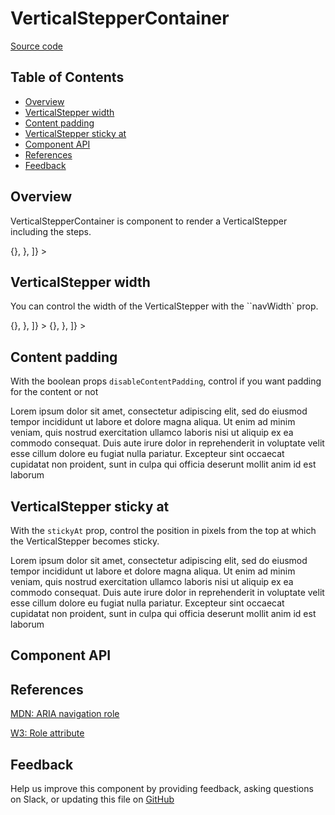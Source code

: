 
# VerticalStepperContainer

[Source code](https://github.com/leemonade/bubbles/tree/main/packages/components/src/layout/VerticalStepperContainer/VerticalStepperContainer.js)

## Table of Contents

<!-- START doctoc generated TOC please keep comment here to allow auto update -->
<!-- DON'T EDIT THIS SECTION, INSTEAD RE-RUN doctoc TO UPDATE -->

- [Overview](#overview)
- [VerticalStepper width](#verticalstepper-width)
- [Content padding](#content-padding)
- [VerticalStepper sticky at](#verticalstepper-sticky-at)
- [Component API](#component-api)
- [References](#references)
- [Feedback](#feedback)

## Overview

VerticalStepperContainer is component to render a VerticalStepper including the steps.

<ThemeProvider>
  <VerticalStepperContainer
    data={[
      {
        label: 'Resumen',
        badge: 'Badge',
        status: 'OK',
      },
      {
        label: 'Pruebas',
        onClick: () => {},
      },
    ]}
  ></VerticalStepperContainer>
</ThemeProvider>

## VerticalStepper width

You can control the width of the VerticalStepper with the ``navWidth` prop.

<ThemeProvider>
  <VerticalStepperContainer
    navWidth={400}
    data={[
      {
        label: 'Resumen',
        badge: 'Badge',
        status: 'OK',
      },
      {
        label: 'Pruebas',
        onClick: () => {},
      },
    ]}
  ></VerticalStepperContainer>
  <VerticalStepperContainer
    navWidth={800}
    data={[
      {
        label: 'Resumen',
        badge: 'Badge',
        status: 'OK',
      },
      {
        label: 'Pruebas',
        onClick: () => {},
      },
    ]}
  ></VerticalStepperContainer>
</ThemeProvider>

## Content padding

With the boolean props `disableContentPadding`, control if you want padding for the content or not

<ThemeProvider>
  <VerticalStepperContainer
    disableContentPadding
    data={[
      {
        label: 'Resumen',
        badge: 'Badge',
        status: 'OK',
      },
      {
        label: 'Pruebas',
      },
    ]}
  >
    <ContextContainer title="Step 1">
      <Box>
        <Paragraph>
          Lorem ipsum dolor sit amet, consectetur adipiscing elit, sed do eiusmod tempor incididunt
          ut labore et dolore magna aliqua. Ut enim ad minim veniam, quis nostrud exercitation
          ullamco laboris nisi ut aliquip ex ea commodo consequat. Duis aute irure dolor in
          reprehenderit in voluptate velit esse cillum dolore eu fugiat nulla pariatur. Excepteur
          sint occaecat cupidatat non proident, sunt in culpa qui officia deserunt mollit anim id
          est laborum
        </Paragraph>
      </Box>
    </ContextContainer>
  </VerticalStepperContainer>
</ThemeProvider>

## VerticalStepper sticky at

With the `stickyAt` prop, control the position in pixels from the top at which the VerticalStepper becomes sticky.

<ThemeProvider>
  <VerticalStepperContainer
    stickyAt={50}
    data={[
      {
        label: 'Resumen',
        badge: 'Badge',
        status: 'OK',
      },
      {
        label: 'Pruebas',
      },
    ]}
  >
    <ContextContainer title="Step 1">
      <Box>
        <Paragraph>
          Lorem ipsum dolor sit amet, consectetur adipiscing elit, sed do eiusmod tempor incididunt
          ut labore et dolore magna aliqua. Ut enim ad minim veniam, quis nostrud exercitation
          ullamco laboris nisi ut aliquip ex ea commodo consequat. Duis aute irure dolor in
          reprehenderit in voluptate velit esse cillum dolore eu fugiat nulla pariatur. Excepteur
          sint occaecat cupidatat non proident, sunt in culpa qui officia deserunt mollit anim id
          est laborum
        </Paragraph>
      </Box>
    </ContextContainer>
  </VerticalStepperContainer>
</ThemeProvider>

## Component API

<Preview>
  <Story id="atoms-layout-verticalsteppercontainer--playground" />
</Preview>

<Props of={VerticalStepperContainer} />

## References

[MDN: ARIA navigation role](https://developer.mozilla.org/en-US/docs/Web/Accessibility/ARIA/Roles/navigation_role)

[W3: Role attribute](https://www.w3.org/WAI/PF/HTML/wiki/RoleAttribute)

## Feedback

Help us improve this component by providing feedback, asking questions on Slack, or updating this file on
[GitHub](https://github.com/leemonade/bubbles/edit/main/packages/components/src/layout/VerticalStepperContainer/VerticalStepperContainer.mdx)
